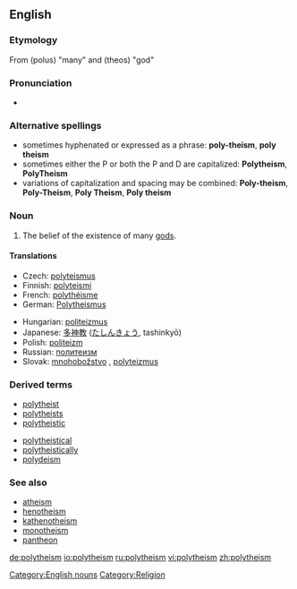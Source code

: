 {{wikipedia|Polytheism}}
==English==

===Etymology===
From {{AGr.}} '''{{polytonic|[[πολύς]]}}''' (polus) "many" and '''{{polytonic|[[θεός]]}}''' (theos) "god"

===Pronunciation===
* {{IPA|/pɒli'θi'ĭz'əm}}

===Alternative spellings===
*sometimes hyphenated or expressed as a phrase: '''poly-theism''', '''poly theism'''
*sometimes either the P or both the P and D are capitalized: '''Polytheism''', '''PolyTheism'''
*variations of capitalization and spacing may be combined: '''Poly-theism''', '''Poly-Theism''', '''Poly Theism''', '''Poly theism'''

===Noun===
{{en-noun}}

# The belief of the existence of many [[god]]s.

====Translations====
{{top2}}
*Czech: [[polyteismus]] {{m}}
*Finnish: [[polyteismi]]
*French: [[polythéisme]] {{m}}
*German: [[Polytheismus]] {{m}}
{{mid2}}
*Hungarian: [[politeizmus]]
*Japanese: [[多神教]] ([[たしんきょう]], tashinkyō)
*Polish: [[politeizm]] {{m}}
*Russian: [[политеизм]] {{IPAchar|(polytɛízm)}} {{m}}
*Slovak: [[mnohobožstvo]] {{n}}, [[polyteizmus]] {{m}}
{{bottom}}

===Derived terms===
{{top2}}
* [[polytheist]]
* [[polytheists]]
* [[polytheistic]]
{{mid2}}
* [[polytheistical]]
* [[polytheistically]]
* [[polydeism]]
{{bottom}}

===See also===
* [[atheism]]
* [[henotheism]]
* [[kathenotheism]]
* [[monotheism]]
* [[pantheon]]

[[Category:English nouns]]
[[Category:Religion]]

[[de:polytheism]]
[[io:polytheism]]
[[ru:polytheism]]
[[vi:polytheism]]
[[zh:polytheism]]